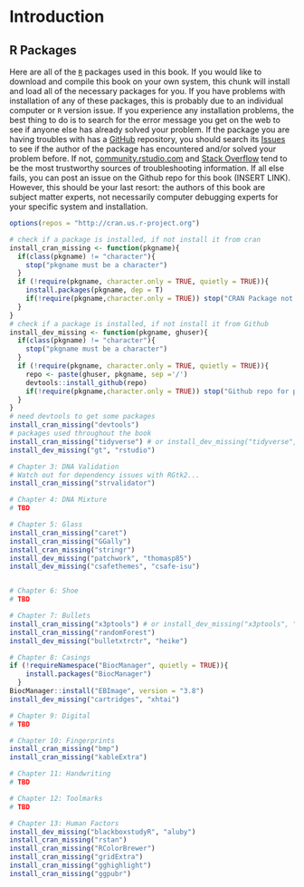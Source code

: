 # Introduction {#intro}


## R Packages 

Here are all of the [`R`](#def:rstats) packages used in this book. If you would like to download and compile this book on your own system, this chunk will install and load all of the necessary packages for you. If you have problems with installation of any of these packages, this is probably due to an individual computer or `R` version issue. If you experience any installation problems, the best thing to do is to search for the error message you get on the web to see if anyone else has already solved your problem. If the package you are having troubles with has a [GitHub](https://github.com/) repository, you should search its [Issues](https://github.com/issues) to see if the author of the package has encountered and/or solved your problem before. If not, [community.rstudio.com](https://community.rstudio.com/) and [Stack Overflow](https://stackoverflow.com/questions/tagged/r) tend to be the most trustworthy sources of troubleshooting information. If all else fails, you can post an issue on the Github repo for this book (INSERT LINK). However, this should be your last resort: the authors of this book are subject matter experts, not necessarily computer debugging experts for your specific system and installation.  

```r
options(repos = "http://cran.us.r-project.org")

# check if a package is installed, if not install it from cran
install_cran_missing <- function(pkgname){
  if(class(pkgname) != "character"){
    stop("pkgname must be a character")
  }
  if (!require(pkgname, character.only = TRUE, quietly = TRUE)){
    install.packages(pkgname, dep = T)
    if(!require(pkgname,character.only = TRUE)) stop("CRAN Package not found")
  }
}
# check if a package is installed, if not install it from Github
install_dev_missing <- function(pkgname, ghuser){
  if(class(pkgname) != "character"){
    stop("pkgname must be a character")
  }
  if (!require(pkgname, character.only = TRUE, quietly = TRUE)){
    repo <- paste(ghuser, pkgname, sep ='/')
    devtools::install_github(repo)
    if(!require(pkgname,character.only = TRUE)) stop("Github repo for package not found")
  }
}
# need devtools to get some packages 
install_cran_missing("devtools")
# packages used throughout the book 
install_cran_missing("tidyverse") # or install_dev_missing("tidyverse", "tidyverse")
install_dev_missing("gt", "rstudio") 

# Chapter 3: DNA Validation
# Watch out for dependency issues with RGtk2...
install_cran_missing("strvalidator")

# Chapter 4: DNA Mixture
# TBD

# Chapter 5: Glass
install_cran_missing("caret")
install_cran_missing("GGally")
install_cran_missing("stringr")
install_dev_missing("patchwork", "thomasp85")
install_dev_missing("csafethemes", "csafe-isu")


# Chapter 6: Shoe
# TBD

# Chapter 7: Bullets
install_cran_missing("x3ptools") # or install_dev_missing("x3ptools", "heike")
install_cran_missing("randomForest") 
install_dev_missing("bulletxtrctr", "heike")

# Chapter 8: Casings
if (!requireNamespace("BiocManager", quietly = TRUE)){
    install.packages("BiocManager")
  }
BiocManager::install("EBImage", version = "3.8")
install_dev_missing("cartridges", "xhtai")

# Chapter 9: Digital 
# TBD 

# Chapter 10: Fingerprints
install_cran_missing("bmp")
install_cran_missing("kableExtra")

# Chapter 11: Handwriting 
# TBD

# Chapter 12: Toolmarks
# TBD

# Chapter 13: Human Factors
install_dev_missing("blackboxstudyR", "aluby")
install_cran_missing("rstan")
install_cran_missing("RColorBrewer")
install_cran_missing("gridExtra")
install_cran_missing("gghighlight")
install_cran_missing("ggpubr")
```
